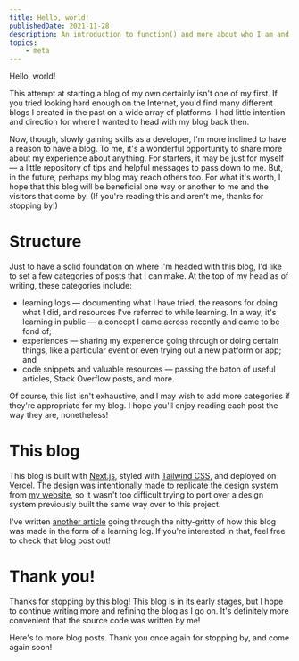 ```yaml
---
title: Hello, world!
publishedDate: 2021-11-28
description: An introduction to function() and more about who I am and what I hope to accomplish with the blog.
topics: 
    - meta
---
```


Hello, world!

This attempt at starting a blog of my own certainly isn't one of my first. If you tried looking hard enough on the Internet, you'd find many different blogs I created in the past on a wide array of platforms. I had little intention and direction for where I wanted to head with my blog back then.

Now, though, slowly gaining skills as a developer, I'm more inclined to have a reason to have a blog. To me, it's a wonderful opportunity to share more about my experience about anything. For starters, it may be just for myself — a little repository of tips and helpful messages to pass down to me. But, in the future, perhaps my blog may reach others too. For what it's worth, I hope that this blog will be beneficial one way or another to me and the visitors that come by. (If you're reading this and aren't me, thanks for stopping by!)

# Structure

Just to have a solid foundation on where I'm headed with this blog, I'd like to set a few categories of posts that I can make. At the top of my head as of writing, these categories include:

- learning logs — documenting what I have tried, the reasons for doing what I did, and resources I've referred to while learning. In a way, it's learning in public — a concept I came across recently and came to be fond of;
- experiences — sharing my experience going through or doing certain things, like a particular event or even trying out a new platform or app; and
- code snippets and valuable resources — passing the baton of useful articles, Stack Overflow posts, and more.

Of course, this list isn't exhaustive, and I may wish to add more categories if they're appropriate for my blog. I hope you'll enjoy reading each post the way they are, nonetheless!

# This blog

This blog is built with [Next.js](https://nextjs.org), styled with [Tailwind CSS](https://tailwindcss.com), and deployed on [Vercel](https://vercel.com). The design was intentionally made to replicate the design system from [my website](https://arashnrim.me), so it wasn't too difficult trying to port over a design system previously built the same way over to this project.

I've written [another article](https://blog.arashnrim.me/building-my-blog) going through the nitty-gritty of how this blog was made in the form of a learning log. If you're interested in that, feel free to check that blog post out!

# Thank you!

Thanks for stopping by this blog! This blog is in its early stages, but I hope to continue writing more and refining the blog as I go on. It's definitely more convenient that the source code was written by me!

Here's to more blog posts. Thank you once again for stopping by, and come again soon!
